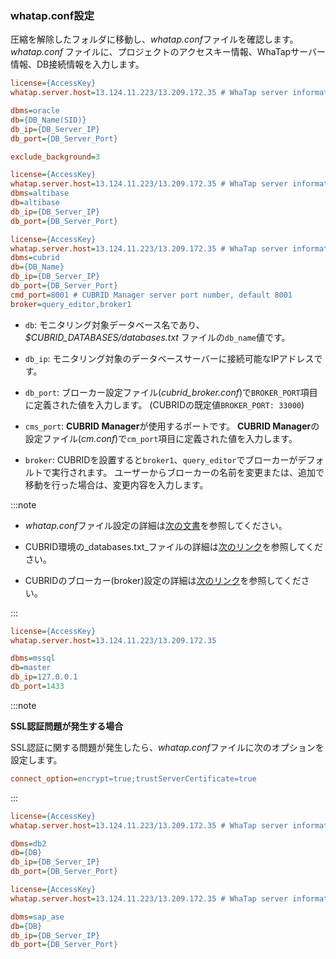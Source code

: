 ### whatap.conf設定

圧縮を解除したフォルダに移動し、*whatap.conf*ファイルを確認します。 *whatap.conf* ファイルに、プロジェクトのアクセスキー情報、WhaTapサーバー情報、DB接続情報を入力します。

<InDoc product="oracle">

```ini title='whatap.conf'
license={AccessKey}
whatap.server.host=13.124.11.223/13.209.172.35 # WhaTap server information

dbms=oracle
db={DB_Name(SID)}
db_ip={DB_Server_IP}
db_port={DB_Server_Port} 

exclude_background=3
```

</InDoc>

<InDoc product="altibase">

```ini title='whatap.conf'
license={AccessKey}
whatap.server.host=13.124.11.223/13.209.172.35 # WhaTap server information
dbms=altibase
db=altibase
db_ip={DB_Server_IP}
db_port={DB_Server_Port} 
```

</InDoc>

<InDoc product="cubrid">

```ini title='whatap.conf'
license={AccessKey}
whatap.server.host=13.124.11.223/13.209.172.35 # WhaTap server information
dbms=cubrid
db={DB_Name}
db_ip={DB_Server_IP}
db_port={DB_Server_Port} 
cmd_port=8001 # CUBRID Manager server port number, default 8001
broker=query_editor,broker1
```

- `db`: モニタリング対象データベース名であり、
  _$CUBRID_DATABASES/databases.txt_ ファイルの`db_name`値です。

- `db_ip`: モニタリング対象のデータベースサーバーに接続可能なIPアドレスです。

- `db_port`: ブローカー設定ファイル(*cubrid_broker.conf*)で`BROKER_PORT`項目に定義された値を入力します。 (CUBRIDの既定値`BROKER_PORT: 33000`)

- `cms_port`: **CUBRID Manager**が使用するポートです。 **CUBRID Manager**の設定ファイル(*cm.conf*)で`cm_port`項目に定義された値を入力します。

- `broker`: CUBRIDを設置すると`broker1`、`query_editor`でブローカーがデフォルトで実行されます。 ユーザーからブローカーの名前を変更または、追加で移動を行った場合は、変更内容を入力します。

:::note

- *whatap.conf*ファイル設定の詳細は[次の文書](agent-dbx-settings)を参照してください。

- CUBRID環境の_databases.txt_ファイルの詳細は[次のリンク](https://www.cubrid.org/manual/ko/11.0/admin/db_manage.html#databases-txt)を参照してください。

- CUBRIDのブローカー(broker)設定の詳細は[次のリンク](https://www.cubrid.org/manual/ko/11.0/admin/config.html#broker-configuration)を参照してください。

:::

</InDoc>

<InDoc product="mssql">

```ini title="whatap.conf"
license={AccessKey}
whatap.server.host=13.124.11.223/13.209.172.35

dbms=mssql
db=master
db_ip=127.0.0.1
db_port=1433
```

:::note

**SSL認証問題が発生する場合**

SSL認証に関する問題が発生したら、*whatap.conf*ファイルに次のオプションを設定します。

```ini title="whatap.conf"
connect_option=encrypt=true;trustServerCertificate=true
```

:::

</InDoc>

<InDoc product="db2">

```ini title='whatap.conf'
license={AccessKey}
whatap.server.host=13.124.11.223/13.209.172.35 # WhaTap server information

dbms=db2
db={DB}
db_ip={DB_Server_IP}
db_port={DB_Server_Port} 
```

</InDoc>

<InDoc product="sapase">

```ini title='whatap.conf'
license={AccessKey}
whatap.server.host=13.124.11.223/13.209.172.35 # WhaTap server information

dbms=sap_ase
db={DB}
db_ip={DB_Server_IP}
db_port={DB_Server_Port} 
```

</InDoc>
